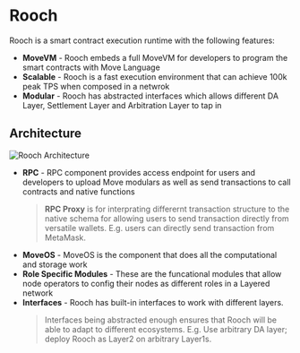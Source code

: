 # Rooch

Rooch is a smart contract execution runtime with the following features:

- **MoveVM** - Rooch embeds a full MoveVM for developers to program the smart contracts with Move Language
- **Scalable** - Rooch is a fast execution environment that can achieve 100k peak TPS when composed in a netwrok
- **Modular** - Rooch has abstracted interfaces which allows different DA Layer, Settlement Layer and Arbitration Layer to tap in

## Architecture


<Image
  src="/docs/rooch-architecture.svg"
  alt="Rooch Architecture"
  width={600}
  height={600}
  class="mx-auto my-2"
/>

- **RPC** - RPC component provides access endpoint for users and developers to upload Move modulars as well as send transactions to call contracts and native functions
  > **RPC Proxy** is for interprating differernt transaction structure to the native schema for allowing users to send transaction directly from versatile wallets. E.g. users can directly send transaction from MetaMask.
- **MoveOS** - MoveOS is the component that does all the computational and storage work
- **Role Specific Modules** - These are the funcational modules that allow node operators to config their nodes as different roles in a Layered network
- **Interfaces** - Rooch has built-in interfaces to work with different layers.
  > Interfaces being abstracted enough ensures that Rooch will be able to adapt to different ecosystems. E.g. Use arbitrary DA layer; deploy Rooch as Layer2 on arbitrary Layer1s.
